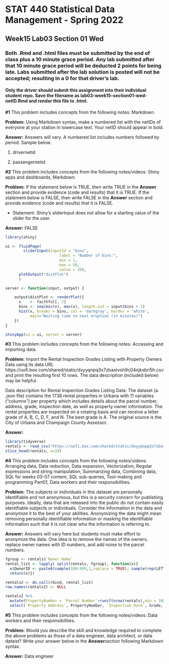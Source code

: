 # STAT 440 Statistical Data Management - Spring 2022
## Week15 Lab03 Section 01 Wed
### Both .Rmd and .html files must be submitted by the end of class plus a 10 minute grace period. Any lab submitted after that 10 minute grace period will be deducted 2 points for being late. Labs submitted after the lab solution is posted will not be accepted; resulting in a 0 for that driver's lab.
#### Only the driver should submit this assignment into their individual student repo. Save the filename as lab03-week15-section01-wed-netID.Rmd and render this file to .html. 


**#1** This problem includes concepts from the following notes: Markdown. 

**Problem:** Using Markdown syntax, make a numbered list with the netIDs of everyone at your station in lowercase text. Your netID should appear in bold.

**Answer:** Answers will vary. A numbered list includes numbers followed by period. Sample below.

1. drivernetid

2. passengernetid

**#2** This problem includes concepts from the following notes/videos: Shiny apps and dashboards, Markdown. 

**Problem:** If the statement below is TRUE, then write TRUE in the **Answer** section and provide evidence (code and results) that it is TRUE. If the statement below is FALSE, then write FALSE in the **Answer** section and provide evidence (code and results) that it is FALSE.

- Statement: Shiny's sliderInput does not allow for a starting value of the slider for the user.

**Answer:** FALSE

```{r}
library(shiny)

ui <- fluidPage(
        sliderInput(inputId = "bins",
                        label = "Number of bins:",
                        min = 1,
                        max = 50,
                        value = 30),
      plotOutput("distPlot")
      )

server <- function(input, output) {

    output$distPlot <- renderPlot({
      x    <- faithful[, 2]
      bins <- seq(min(x), max(x), length.out = input$bins + 1)
      hist(x, breaks = bins, col = 'darkgray', border = 'white',
           main="Waiting time to next eruption (in minutes)")
    })
}

shinyApp(ui = ui, server = server)
```

**#3** This problem includes concepts from the following notes: Accessing and importing data.

**Problem:** Import the Rental Inspection Grades Listing with Property Owners Data using its data URL https://uofi.box.com/shared/static/dxyyqnpq3x7zbastvoh9c04njkxbri5h.csv and print the resulting first 10 rows. The data description (included below) may be helpful.  

Data description for Rental Inspection Grades Listing Data: The dataset (a .json file) contains the 1738 rental properties in Urbana with 11 variables ("columns") per property which includes details about the parcel number, address, grade, inspection date, as well as property owner information. The rental properties are inspected on a rotating basis and can receive a letter grade of A, B, C, D, F, and N. The best grade is A. The original source is the City of Urbana and Champaign County Assessor.

**Answer:**

```{r}
library(tidyverse)
rentals <- read_csv("https://uofi.box.com/shared/static/dxyyqnpq3x7zbastvoh9c04njkxbri5h.csv")
slice_head(rentals, n=10)
```

**#4** This problem includes concepts from the following notes/videos: Arranging data, Data reduction, Data expansion, Vectorization, Regular expressions and string manipulation, Summarizing data, Combining data, SQL for weeks 03-07 content, SQL sub-queries, Tool-making and programming Part01, Data workers and their responsibilities.

**Problem:** The subjects or individuals in this dataset are personally identifiable and not anonymous, but this is a security concern for publishing purposes. Ideally, data that are released into the public do not contain easily identifiable subjects or individuals. Consider the information in the data and anonymize it to the best of your abilities. Anonymizing the data might mean removing personally identifiable information or masking the identifiable information such that it is not clear who the information is referring to.

**Answer:** Answers will vary here but students must make effort to anonymize the data. One idea is to remove the names of the owners, replace owner names with ID numbers, and add noise to the parcel numbers.

```{r}
fgroup <- rentals$`Owner Name`
rental_list <- lapply( split(rentals, fgroup), function(x){
  x$OwnerID <- paste0(sample(100:999,1,replace = TRUE), sample(rep(LETTERS,100),1), sample(1000:9999,1))
  return(x)})

rentals2 <- do.call(rbind, rental_list)
row.names(rentals2) <- NULL

rentals2 %>%
  mutate(PropertyNumber = `Parcel Number`+runif(nrow(rentals),min = 1000, max=9999) ) %>%
  select(`Property Address`, PropertyNumber, `Inspection Date`, Grade, `License Status`, `Expiration Date`, OwnerID, `Owner City`, `Owner State`)
```

**#5** This problem includes concepts from the following notes/videos: Data workers and their responsibilities.

**Problem:** Would you describe the skill and knowledge required to complete the above problems as those of a data engineer, data architect, or data dataist? Write your answer below in the **Answer**section following Markdown syntax.

**Answer:** Data engineer